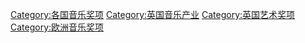 [[Category:各国音乐奖项|Category:各国音乐奖项]]
[[Category:英国音乐产业|Category:英国音乐产业]]
[[Category:英国艺术奖项|Category:英国艺术奖项]]
[[Category:欧洲音乐奖项|Category:欧洲音乐奖项]]
